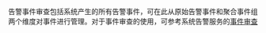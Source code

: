 告警事件审查包括系统产生的所有告警事件，可在此从原始告警事件和聚合事件组两个维度对事件进行管理。对于事件审查的使用，可参考系统告警服务的[事件审查](/express/manual/6342/alert_event)
